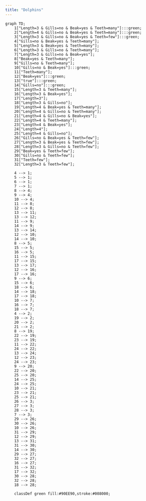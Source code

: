 ```yaml
---
title: "Dolphins"
---
```


```mermaid

graph TD;
    1["Length=3 & Gills=no & Beak=yes & Teeth=many"]:::green;
    2["Length=4 & Gills=no & Beak=yes & Teeth=many"]:::green;
    3["Length=3 & Gills=no & Beak=yes & Teeth=few"]:::green;
    4["Gills=no & Beak=yes & Teeth=many"];
    5["Length=3 & Beak=yes & Teeth=many"];
    6["Length=3 & Gills=no & Teeth=many"];
    7["Length=3 & Gills=no & Beak=yes"];
    8["Beak=yes & Teeth=many"];
    9["Gills=no & Teeth=many"];
    10["Gills=no & Beak=yes"]:::green;
    11["Teeth=many"];
    12["Beak=yes"]:::green;
    13["true"]:::green;
    14["Gills=no"]:::green;
    15["Length=3 & Teeth=many"];
    16["Length=3 & Beak=yes"];
    17["Length=3"];
    18["Length=3 & Gills=no"];
    19["Length=4 & Beak=yes & Teeth=many"];
    20["Length=4 & Gills=no & Teeth=many"];
    21["Length=4 & Gills=no & Beak=yes"];
    22["Length=4 & Teeth=many"];
    23["Length=4 & Beak=yes"];
    24["Length=4"];
    25["Length=4 & Gills=no"];
    26["Gills=no & Beak=yes & Teeth=few"];
    27["Length=3 & Beak=yes & Teeth=few"];
    28["Length=3 & Gills=no & Teeth=few"];
    29["Beak=yes & Teeth=few"];
    30["Gills=no & Teeth=few"];
    31["Teeth=few"];
    32["Length=3 & Teeth=few"];
    
    4 --> 1;
    5 --> 1;
    6 --> 1;
    7 --> 1;
    8 --> 4;
    9 --> 4;
    10 --> 4;
    11 --> 8;
    12 --> 8;
    13 --> 11;
    13 --> 12;
    11 --> 9;
    14 --> 9;
    13 --> 14;
    12 --> 10;
    14 --> 10;
    8 --> 5;
    15 --> 5;
    16 --> 5;
    11 --> 15;
    17 --> 15;
    13 --> 17;
    12 --> 16;
    17 --> 16;
    9 --> 6;
    15 --> 6;
    18 --> 6;
    14 --> 18;
    17 --> 18;
    10 --> 7;
    16 --> 7;
    18 --> 7;
    4 --> 2;
    19 --> 2;
    20 --> 2;
    21 --> 2;
    8 --> 19;
    22 --> 19;
    23 --> 19;
    11 --> 22;
    24 --> 22;
    13 --> 24;
    12 --> 23;
    24 --> 23;
    9 --> 20;
    22 --> 20;
    25 --> 20;
    14 --> 25;
    24 --> 25;
    10 --> 21;
    23 --> 21;
    25 --> 21;
    26 --> 3;
    27 --> 3;
    28 --> 3;
    7 --> 3;
    29 --> 26;
    30 --> 26;
    10 --> 26;
    31 --> 29;
    12 --> 29;
    13 --> 31;
    31 --> 30;
    14 --> 30;
    29 --> 27;
    32 --> 27;
    16 --> 27;
    31 --> 32;
    17 --> 32;
    30 --> 28;
    32 --> 28;
    18 --> 28;
    
    classDef green fill:#90EE90,stroke:#008000;
```
